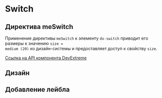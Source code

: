 
<Meta name="Switch Documentation" of={switchStories} />

# Switch

## Директива meSwitch

Применение директивы <code>meSwitch</code> к элементу <code>dx-switch</code>
приводит его размеры к значению <code>size = medium (20)</code> из дизайн-системы и предоставляет доступ к свойству <code>size</code>.

[Ссылка на API компонента DevExtreme](https://js.devexpress.com/Angular/Documentation/ApiReference/UI_Components/dxSwitch/)

<Canvas of={switchStories.Default} />
<Controls of={switchStories.Default} />
<Source of={switchStories.Default} dark />

## Дизайн

<Figma
  height="50%"
  collapsable
  defaultCollapsed
  url="https://www.figma.com/design/S2KXryEyWLA9cplaicYrVn/Components?node-id=40-276&t=gC6C40DcbGAFZEUK-0"
/>

## Добавление лейбла

<Canvas of={switchStories.WithLabel} />
<Source of={switchStories.WithLabel} dark />

<style>
  {`
      h2 {
        border-bottom: none !important;
    }
`}
</style>
